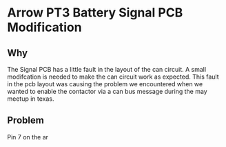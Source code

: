# Arrow PT3 Battery Signal PCB Modification

## Why

The Signal PCB has a little fault in the layout of the can circuit. A small modifcation is needed to make the can circuit work as expected. This fault in the pcb layout was causing the problem we encountered when we wanted to enable the contactor via a can bus message during the may meetup in texas.

## Problem

Pin 7 on the ar